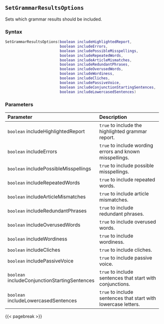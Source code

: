 ## `SetGrammarResultsOptions`

Sets which grammar results should be included.

### Syntax {-}

``` .lua
SetGrammarResultsOptions(boolean includeHighlightedReport,
                         boolean includeErrors,
                         boolean includePossibleMisspellings,
                         boolean includeRepeatedWords,
                         boolean includeArticleMismatches,
                         boolean includeRedundantPhrases,
                         boolean includeOverusedWords,
                         boolean includeWordiness,
                         boolean includeCliches,
                         boolean includePassiveVoice,
                         boolean includeConjunctionStartingSentences,
                         boolean includeLowercasedSentences)
```

### Parameters {-}

**Parameter** | **Description**
| :-- | :-- |
|`boolean` includeHighlightedReport | `true` to include the highlighted grammar report. | 
|`boolean` includeErrors | `true` to include wording errors and known misspellings. | 
|`boolean` includePossibleMisspellings | `true` to include possible misspellings. | 
|`boolean` includeRepeatedWords | `true` to include repeated words. | 
|`boolean` includeArticleMismatches | `true` to include article mismatches. | 
|`boolean` includeRedundantPhrases | `true` to include redundant phrases. | 
|`boolean` includeOverusedWords | `true` to include overused words. | 
|`boolean` includeWordiness | `true` to include wordiness. | 
|`boolean` includeCliches | `true` to include cliches. | 
|`boolean` includePassiveVoice | `true` to include passive voice. | 
|`boolean` includeConjunctionStartingSentences | `true` to include sentences that start with conjunctions. | 
|`boolean` includeLowercasedSentences | `true` to include sentences that start with lowercase letters. |

{{< pagebreak >}}